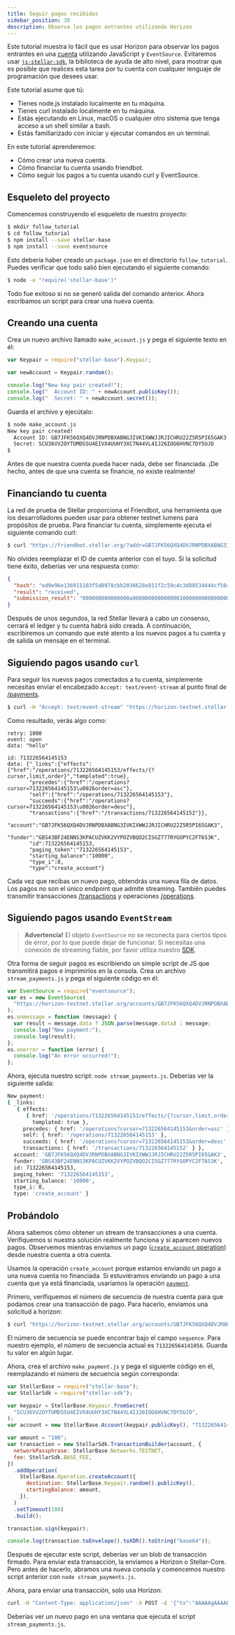 ```yaml
---
title: Seguir pagos recibidos
sidebar_position: 30
description: Observa los pagos entrantes utilizando Horizon
---
```



Este tutorial muestra lo fácil que es usar Horizon para observar los pagos entrantes en una [cuenta](../../../learn/fundamentals/stellar-data-structures/accounts.mdx) utilizando JavaScript y `EventSource`. Evitaremos usar [`js-stellar-sdk`](https://github.com/stellar/js-stellar-sdk), la biblioteca de ayuda de alto nivel, para mostrar que es posible que realices esta tarea por tu cuenta con cualquier lenguaje de programación que desees usar.

Este tutorial asume que tú:

- Tienes node.js instalado localmente en tu máquina.
- Tienes curl instalado localmente en tu máquina.
- Estás ejecutando en Linux, macOS o cualquier otro sistema que tenga acceso a un shell similar a bash.
- Estás familiarizado con iniciar y ejecutar comandos en un terminal.

En este tutorial aprenderemos:

- Cómo crear una nueva cuenta.
- Cómo financiar tu cuenta usando friendbot.
- Cómo seguir los pagos a tu cuenta usando curl y EventSource.

## Esqueleto del proyecto

Comencemos construyendo el esqueleto de nuestro proyecto:

<CodeExample>

```bash
$ mkdir follow_tutorial
$ cd follow_tutorial
$ npm install --save stellar-base
$ npm install --save eventsource
```

</CodeExample>

Esto debería haber creado un `package.json` en el directorio `follow_tutorial`. Puedes verificar que todo salió bien ejecutando el siguiente comando:

<CodeExample>

```bash
$ node -e "require('stellar-base')"
```

</CodeExample>

Todo fue exitoso si no se generó salida del comando anterior. Ahora escribamos un script para crear una nueva cuenta.

## Creando una cuenta

Crea un nuevo archivo llamado `make_account.js` y pega el siguiente texto en él:

<CodeExample>

```js
var Keypair = require("stellar-base").Keypair;

var newAccount = Keypair.random();

console.log("New key pair created!");
console.log("  Account ID: " + newAccount.publicKey());
console.log("  Secret: " + newAccount.secret());
```

</CodeExample>

Guarda el archivo y ejecútalo:

<CodeExample>

```bash
$ node make_account.js
New key pair created!
  Account ID: GB7JFK56QXQ4DVJRNPDBXABNG3IVKIXWWJJRJICHRU22Z5R5PI65GAK3
  Secret: SCU36VV2OYTUMDSSU4EIVX4UUHY3XC7N44VL4IJ26IOG6HVNC7DY5UJO
$
```

</CodeExample>

Antes de que nuestra cuenta pueda hacer nada, debe ser financiada. ¡De hecho, antes de que una cuenta se financie, no existe realmente!

## Financiando tu cuenta

La red de prueba de Stellar proporciona el Friendbot, una herramienta que los desarrolladores pueden usar para obtener testnet lumens para propósitos de prueba. Para financiar tu cuenta, simplemente ejecuta el siguiente comando curl:

<CodeExample>

```bash
$ curl "https://friendbot.stellar.org/?addr=GB7JFK56QXQ4DVJRNPDBXABNG3IVKIXWWJJRJICHRU22Z5R5PI65GAK3"
```

</CodeExample>

No olvides reemplazar el ID de cuenta anterior con el tuyo. Si la solicitud tiene éxito, deberías ver una respuesta como:

<CodeExample>

```json
{
  "hash": "ed9e96e136915103f5d8978cbb2036628e811f2c59c4c3d88534444cf504e360",
  "result": "received",
  "submission_result": "000000000000000a0000000000000001000000000000000000000000"
}
```

</CodeExample>

Después de unos segundos, la red Stellar llevará a cabo un consenso, cerrará el ledger y tu cuenta habrá sido creada. A continuación, escribiremos un comando que esté atento a los nuevos pagos a tu cuenta y de salida un mensaje en el terminal.

## Siguiendo pagos usando `curl`

Para seguir los nuevos pagos conectados a tu cuenta, simplemente necesitas enviar el encabezado `Accept: text/event-stream` al punto final de [/payments](../../../data/apis/horizon/api-reference/resources/operations/README.mdx).

<CodeExample>

```bash
$ curl -H "Accept: text/event-stream" "https://horizon-testnet.stellar.org/accounts/GB7JFK56QXQ4DVJRNPDBXABNG3IVKIXWWJJRJICHRU22Z5R5PI65GAK3/payments"
```

</CodeExample>

Como resultado, verás algo como:

<CodeExample>

```text
retry: 1000
event: open
data: "hello"

id: 713226564145153
data: {"_links":{"effects":{"href":"/operations/713226564145153/effects/{?cursor,limit,order}","templated":true},
       "precedes":{"href":"/operations?cursor=713226564145153\u0026order=asc"},
       "self":{"href":"/operations/713226564145153"},
       "succeeds":{"href":"/operations?cursor=713226564145153\u0026order=desc"},
       "transactions":{"href":"/transactions/713226564145152"}},
       "account":"GB7JFK56QXQ4DVJRNPDBXABNG3IVKIXWWJJRJICHRU22Z5R5PI65GAK3",
       "funder":"GBS43BF24ENNS3KPACUZVKK2VYPOZVBQO2CISGZ777RYGOPYC2FT6S3K",
       "id":713226564145153,
       "paging_token":"713226564145153",
       "starting_balance":"10000",
       "type_i":0,
       "type":"create_account"}
```

</CodeExample>

Cada vez que recibas un nuevo pago, obtendrás una nueva fila de datos. Los pagos no son el único endpoint que admite streaming. También puedes transmitir transacciones [/transactions](../../../data/apis/horizon/api-reference/resources/transactions/README.mdx) y operaciones [/operations](../../../data/apis/horizon/api-reference/resources/operations/README.mdx).

## Siguiendo pagos usando `EventStream`

> **Advertencia!** El objeto `EventSource` no se reconecta para ciertos tipos de error, por lo que puede dejar de funcionar. Si necesitas una conexión de streaming fiable, por favor utiliza nuestro [SDK](https://github.com/stellar/js-stellar-sdk).

Otra forma de seguir pagos es escribiendo un simple script de JS que transmitirá pagos e imprimirlos en la consola. Crea un archivo `stream_payments.js` y pega el siguiente código en él:

<CodeExample>

```js
var EventSource = require("eventsource");
var es = new EventSource(
  "https://horizon-testnet.stellar.org/accounts/GB7JFK56QXQ4DVJRNPDBXABNG3IVKIXWWJJRJICHRU22Z5R5PI65GAK3/payments",
);
es.onmessage = function (message) {
  var result = message.data ? JSON.parse(message.data) : message;
  console.log("New payment:");
  console.log(result);
};
es.onerror = function (error) {
  console.log("An error occurred!");
};
```

</CodeExample>

Ahora, ejecuta nuestro script: `node stream_payments.js`. Deberías ver la siguiente salida:

<CodeExample>

```bash
New payment:
{ _links:
   { effects:
      { href: '/operations/713226564145153/effects/{?cursor,limit,order}',
        templated: true },
     precedes: { href: '/operations?cursor=713226564145153&order=asc' },
     self: { href: '/operations/713226564145153' },
     succeeds: { href: '/operations?cursor=713226564145153&order=desc' },
     transactions: { href: '/transactions/713226564145152' } },
  account: 'GB7JFK56QXQ4DVJRNPDBXABNG3IVKIXWWJJRJICHRU22Z5R5PI65GAK3',
  funder: 'GBS43BF24ENNS3KPACUZVKK2VYPOZVBQO2CISGZ777RYGOPYC2FT6S3K',
  id: 713226564145153,
  paging_token: '713226564145153',
  starting_balance: '10000',
  type_i: 0,
  type: 'create_account' }
```

</CodeExample>

## Probándolo

Ahora sabemos cómo obtener un stream de transacciones a una cuenta. Verifiquemos si nuestra solución realmente funciona y si aparecen nuevos pagos. Observemos mientras enviamos un pago ([`create_account` operation](../../../learn/fundamentals/transactions/list-of-operations.mdx#create-account)) desde nuestra cuenta a otra cuenta.

Usamos la operación `create_account` porque estamos enviando un pago a una nueva cuenta no financiada. Si estuviéramos enviando un pago a una cuenta que ya está financiada, usaríamos la operación [`payment`](../../../learn/fundamentals/transactions/list-of-operations.mdx#payment).

Primero, verifiquemos el número de secuencia de nuestra cuenta para que podamos crear una transacción de pago. Para hacerlo, enviamos una solicitud a horizon:

<CodeExample>

```bash
$ curl "https://horizon-testnet.stellar.org/accounts/GB7JFK56QXQ4DVJRNPDBXABNG3IVKIXWWJJRJICHRU22Z5R5PI65GAK3"
```

</CodeExample>

El número de secuencia se puede encontrar bajo el campo `sequence`. Para nuestro ejemplo, el número de secuencia actual es `713226564141056`. Guarda tu valor en algún lugar.

Ahora, crea el archivo `make_payment.js` y pega el siguiente código en él, reemplazando el número de secuencia según corresponda:

<CodeExample>

```js
var StellarBase = require("stellar-base");
var StellarSdk = require("stellar-sdk");

var keypair = StellarBase.Keypair.fromSecret(
  "SCU36VV2OYTUMDSSU4EIVX4UUHY3XC7N44VL4IJ26IOG6HVNC7DY5UJO",
);
var account = new StellarBase.Account(keypair.publicKey(), "713226564141056");

var amount = "100";
var transaction = new StellarSdk.TransactionBuilder(account, {
  networkPassphrase: StellarBase.Networks.TESTNET,
  fee: StellarSdk.BASE_FEE,
})
  .addOperation(
    StellarBase.Operation.createAccount({
      destination: StellarBase.Keypair.random().publicKey(),
      startingBalance: amount,
    }),
  )
  .setTimeout(180)
  .build();

transaction.sign(keypair);

console.log(transaction.toEnvelope().toXDR().toString("base64"));
```

</CodeExample>

Después de ejecutar este script, deberías ver un blob de transacción firmado. Para enviar esta transacción, la enviamos a Horizon o Stellar-Core. Pero antes de hacerlo, abramos una nueva consola y comencemos nuestro script anterior con `node stream_payments.js`.

Ahora, para enviar una transacción, solo usa Horizon:

<CodeExample>

```bash
curl -H "Content-Type: application/json" -X POST -d '{"tx":"AAAAAgAAAAB+kqu+heHB1TFrxhuALTbRVSL2slMUoEeNNaz2PXo90wAAAGQAAoitAAAAAQAAAAEAAAAAAAAAAAAAAABgJHaDAAAAAAAAAAEAAAAAAAAAAAAAAAByS4gefO1iu/ZfYlr+PMA2AZsHJmSK/4NActJ1Oa1BIgAAAAA7msoAAAAAAAAAAAE9ej3TAAAAQPo1YHJMpdWKatEQxj7DqP1rrR6pA+OjK9q3WcU/sBwvKk6GhpdwA3gkUDrkREU0cFQSNKwugNFkGkR0zFmROgw="}' "https://horizon-testnet.stellar.org/transactions"
```

</CodeExample>

Deberías ver un nuevo pago en una ventana que ejecuta el script `stream_payments.js`.
